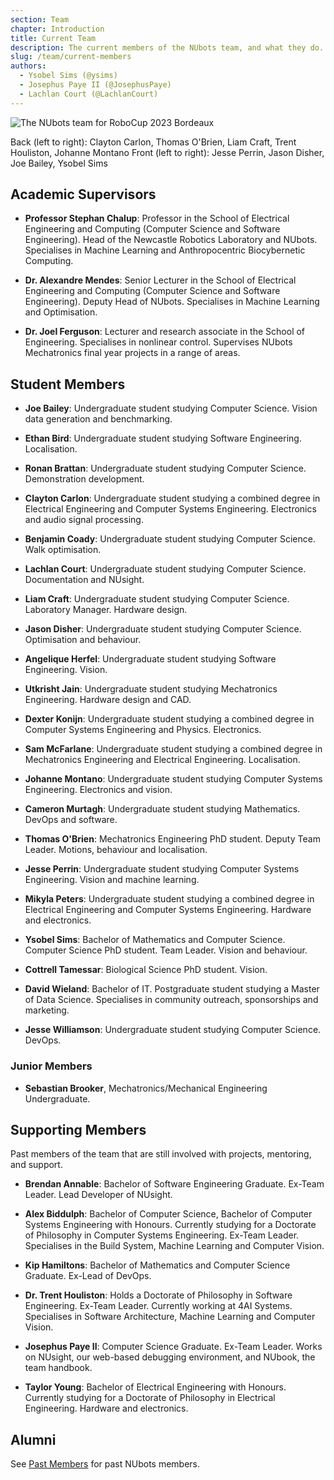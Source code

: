```yaml
---
section: Team
chapter: Introduction
title: Current Team
description: The current members of the NUbots team, and what they do.
slug: /team/current-members
authors:
  - Ysobel Sims (@ysims)
  - Josephus Paye II (@JosephusPaye)
  - Lachlan Court (@LachlanCourt)
---
```


![The NUbots team for RoboCup 2023 Bordeaux](./images/robocup-team-2023.jpeg 'The NUbots team for RoboCup 2023')

Back (left to right): Clayton Carlon, Thomas O'Brien, Liam Craft, Trent Houliston, Johanne Montano
Front (left to right): Jesse Perrin, Jason Disher, Joe Bailey, Ysobel Sims

## Academic Supervisors

- **Professor Stephan Chalup**: Professor in the School of Electrical Engineering and Computing (Computer Science and Software Engineering). Head of the Newcastle Robotics Laboratory and NUbots. Specialises in Machine Learning and Anthropocentric Biocybernetic Computing.

- **Dr. Alexandre Mendes**: Senior Lecturer in the School of Electrical Engineering and Computing (Computer Science and Software Engineering). Deputy Head of NUbots. Specialises in Machine Learning and Optimisation.

- **Dr. Joel Ferguson**: Lecturer and research associate in the School of Engineering. Specialises in nonlinear control. Supervises NUbots Mechatronics final year projects in a range of areas.

## Student Members

- **Joe Bailey**: Undergraduate student studying Computer Science. Vision data generation and benchmarking.

- **Ethan Bird**: Undergraduate student studying Software Engineering. Localisation.

- **Ronan Brattan**: Undergraduate student studying Computer Science. Demonstration development.

- **Clayton Carlon**: Undergraduate student studying a combined degree in Electrical Engineering and Computer Systems Engineering. Electronics and audio signal processing.

- **Benjamin Coady**: Undergraduate student studying Computer Science. Walk optimisation.

- **Lachlan Court**: Undergraduate student studying Computer Science. Documentation and NUsight.

- **Liam Craft**: Undergraduate student studying Computer Science. Laboratory Manager. Hardware design.

- **Jason Disher**: Undergraduate student studying Computer Science. Optimisation and behaviour.

- **Angelique Herfel**: Undergraduate student studying Software Engineering. Vision.

- **Utkrisht Jain**: Undergraduate student studying Mechatronics Engineering. Hardware design and CAD.

- **Dexter Konijn**: Undergraduate student studying a combined degree in Computer Systems Engineering and Physics. Electronics.

- **Sam McFarlane**: Undergraduate student studying a combined degree in Mechatronics Engineering and Electrical Engineering. Localisation.

- **Johanne Montano**: Undergraduate student studying Computer Systems Engineering. Electronics and vision.

- **Cameron Murtagh**: Undergraduate student studying Mathematics. DevOps and software.

- **Thomas O'Brien**: Mechatronics Engineering PhD student. Deputy Team Leader. Motions, behaviour and localisation.

- **Jesse Perrin**: Undergraduate student studying Computer Systems Engineering. Vision and machine learning.

- **Mikyla Peters**: Undergraduate student studying a combined degree in Electrical Engineering and Computer Systems Engineering. Hardware and electronics.

- **Ysobel Sims**: Bachelor of Mathematics and Computer Science. Computer Science PhD student. Team Leader. Vision and behaviour.

- **Cottrell Tamessar**: Biological Science PhD student. Vision.

- **David Wieland**: Bachelor of IT. Postgraduate student studying a Master of Data Science. Specialises in community outreach, sponsorships and marketing.

- **Jesse Williamson**: Undergraduate student studying Computer Science. DevOps.

### Junior Members

- **Sebastian Brooker**, Mechatronics/Mechanical Engineering Undergraduate.

## Supporting Members

Past members of the team that are still involved with projects, mentoring, and support.

- **Brendan Annable**: Bachelor of Software Engineering Graduate. Ex-Team Leader. Lead Developer of NUsight.

- **Alex Biddulph**: Bachelor of Computer Science, Bachelor of Computer Systems Engineering with Honours. Currently studying for a Doctorate of Philosophy in Computer Systems Engineering. Ex-Team Leader. Specialises in the Build System, Machine Learning and Computer Vision.

- **Kip Hamiltons**: Bachelor of Mathematics and Computer Science Graduate. Ex-Lead of DevOps.

- **Dr. Trent Houliston**: Holds a Doctorate of Philosophy in Software Engineering. Ex-Team Leader. Currently working at 4AI Systems. Specialises in Software Architecture, Machine Learning and Computer Vision.

- **Josephus Paye II**: Computer Science Graduate. Ex-Team Leader. Works on NUsight, our web-based debugging environment, and NUbook, the team handbook.

- **Taylor Young**: Bachelor of Electrical Engineering with Honours. Currently studying for a Doctorate of Philosophy in Electrical Engineering. Hardware and electronics.

## Alumni

See [Past Members](/team/past-members) for past NUbots members.
